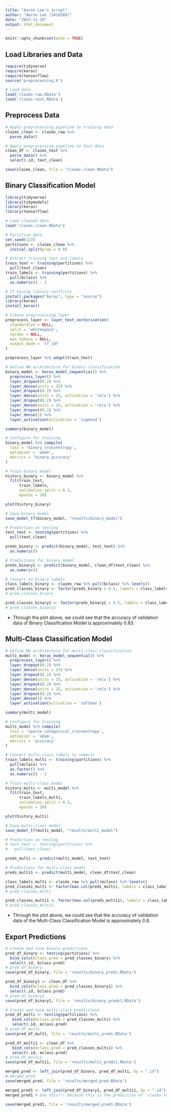 ```yaml
---
title: "Aaron Lee's script"
author: "Aaron Lee (3410388)"
date: "2023-11-19"
output: html_document
---
```


```r
knitr::opts_chunk$set(echo = TRUE)
```

## Load Libraries and Data

```r
require(tidyverse)
require(keras)
require(tensorflow)
source('preprocessing.R')

# Load data
load('claims-raw.RData')
load('claims-test.RData')
```

## Preprocess Data

```r
# Apply preprocessing pipeline to training data
claims_clean <- claims_raw %>%
  parse_data()

# Apply preprocessing pipeline to test data
clean_df <- claims_test %>%
  parse_data() %>%
  select(.id, text_clean)
```

```r
save(claims_clean, file = "claims-clean.RData")
```

## Binary Classification Model

```r
library(tidyverse)
library(tidymodels)
library(keras)
library(tensorflow)

# Load cleaned data
load('claims-clean.RData')

# Partition data
set.seed(123)
partitions <- claims_clean %>%
  initial_split(prop = 0.8)

# Extract training text and labels
train_text <- training(partitions) %>%
  pull(text_clean)
train_labels <- training(partitions) %>%
  pull(bclass) %>%
  as.numeric() - 1

# If having library conflicts
install.packages("keras", type = "source")
library(keras)
install_keras()
```


```r
# Create preprocessing layer
preprocess_layer <- layer_text_vectorization(
  standardize = NULL,
  split = 'whitespace',
  ngrams = NULL,
  max_tokens = NULL,
  output_mode = 'tf_idf'
)

preprocess_layer %>% adapt(train_text)

# Define NN architecture for binary classification
binary_model <- keras_model_sequential() %>%
  preprocess_layer() %>%
  layer_dropout(0.2) %>%
  layer_dense(units = 25) %>%
  layer_dropout(0.2) %>%
  layer_dense(units = 25, activation = 'relu') %>%
  layer_dropout(0.2) %>%
  layer_dense(units = 25, activation = 'relu') %>%
  layer_dropout(0.2) %>%
  layer_dense(1) %>%
  layer_activation(activation = 'sigmoid')

summary(binary_model)

# Configure for training
binary_model %>% compile(
  loss = 'binary_crossentropy',
  optimizer = 'adam',
  metrics = 'binary_accuracy'
)

# Train binary model
history_binary <- binary_model %>%
  fit(train_text, 
      train_labels,
      validation_split = 0.3,
      epochs = 10)

plot(history_binary)

# Save binary model
save_model_tf(binary_model, "results/binary_model")

# Prediction on testing
test_text <- testing(partitions) %>%
  pull(text_clean)

preds_binary <- predict(binary_model, test_text) %>%
  as.numeric()

# Predictions for binary model
preds_binary1 <- predict(binary_model, clean_df$text_clean) %>%
  as.numeric()

# Convert to binary labels
class_labels_binary <- claims_raw %>% pull(bclass) %>% levels()
pred_classes_binary <- factor(preds_binary > 0.5, labels = class_labels_binary)
# pred_classes_binary

pred_classes_binary1 <- factor(preds_binary1 > 0.5, labels = class_labels_binary)
# pred_classes_binary1
```

* Through the plot above, we could see that the accuracy of validation data of Binary Classification Model is approximately 0.83.

## Multi-Class Classification Model

```r
# Define NN architecture for multi-class classification
multi_model <- keras_model_sequential() %>%
  preprocess_layer() %>%
  layer_dropout(0.2) %>%
  layer_dense(units = 25) %>%
  layer_dropout(0.2) %>%
  layer_dense(units = 25, activation = 'relu') %>%
  layer_dropout(0.2) %>%
  layer_dense(units = 25, activation = 'relu') %>%
  layer_dropout(0.2) %>%
  layer_dense(5) %>%
  layer_activation(activation = 'softmax')

summary(multi_model)

# Configure for training
multi_model %>% compile(
  loss = 'sparse_categorical_crossentropy',
  optimizer = 'adam',
  metrics = 'accuracy'
)

# Convert multi-class labels to numeric
train_labels_multi <- training(partitions) %>%
  pull(mclass) %>%
  as.factor() %>%
  as.numeric() - 1

# Train multi-class model
history_multi <- multi_model %>%
  fit(train_text, 
      train_labels_multi,
      validation_split = 0.3,
      epochs = 10)

plot(history_multi)

# Save multi-class model
save_model_tf(multi_model, "results/multi_model")

# Prediction on testing
# test_text <- testing(partitions) %>%
#   pull(text_clean)

preds_multi <- predict(multi_model, test_text)

# Predictions for multi-class model
preds_multi1 <- predict(multi_model, clean_df$text_clean)

class_labels_multi <- claims_raw %>% pull(mclass) %>% levels()
pred_classes_multi <- factor(max.col(preds_multi), labels = class_labels_multi)
# pred_classes_multi

pred_classes_multi1 <- factor(max.col(preds_multi1), labels = class_labels_multi)
# pred_classes_multi1
```

* Through the plot above, we could see that the accuracy of validation data of the Multi-Class Classification Model is approximately 0.8.

## Export Predictions

```r
# Create and save binary predictions
pred_df_binary <- testing(partitions) %>%
  bind_cols(bclass.pred = pred_classes_binary) %>%
  select(.id, bclass.pred)
# pred_df_binary
save(pred_df_binary, file = 'results/binary_preds.RData')

pred_df_binary1 <- clean_df %>%
  bind_cols(bclass.pred = pred_classes_binary1) %>%
  select(.id, bclass.pred)
# pred_df_binary1
save(pred_df_binary1, file = 'results/binary_preds1.RData')

# Create and save multi-class predictions
pred_df_multi <- testing(partitions) %>%
   bind_cols(mclass.pred = pred_classes_multi) %>%
   select(.id, mclass.pred)
# pred_df_multi
save(pred_df_multi, file = 'results/multi_preds.RData')

pred_df_multi1 <- clean_df %>%
   bind_cols(mclass.pred = pred_classes_multi1) %>%
   select(.id, mclass.pred)
# pred_df_multi1
save(pred_df_multi1, file = 'results/multi_preds1.RData')

merged_pred <- left_join(pred_df_binary, pred_df_multi, by = ".id")
# merged_pred
save(merged_pred, file = 'results/merged_pred.RData')

merged_pred1 <- left_join(pred_df_binary1, pred_df_multi1, by = ".id")
merged_pred1 # Use this!!! because this is the prediction of `claims-test.RData`

save(merged_pred1, file = 'results/merged_pred1.RData')

```



